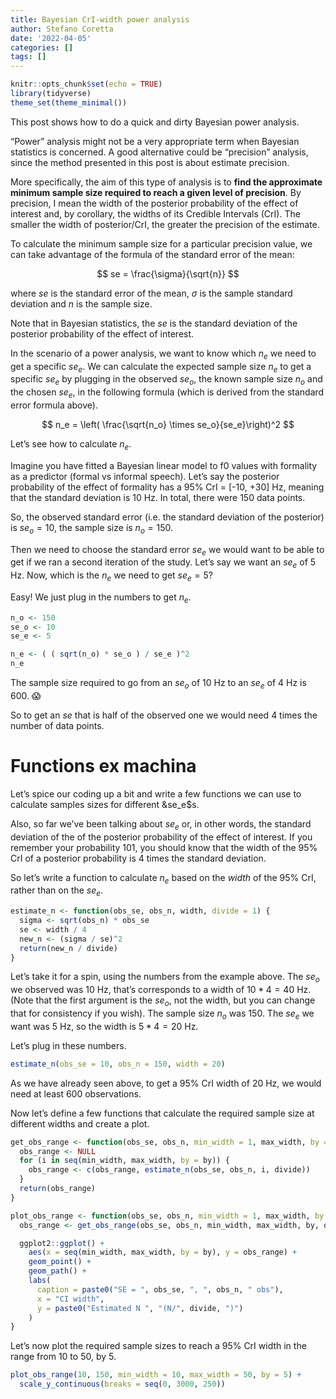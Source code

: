 ```yaml
---
title: Bayesian CrI-width power analysis
author: Stefano Coretta
date: '2022-04-05'
categories: []
tags: []
---
```



```r
knitr::opts_chunk$set(echo = TRUE)
library(tidyverse)
theme_set(theme_minimal())
```

This post shows how to do a quick and dirty Bayesian power analysis.

"Power" analysis might not be a very appropriate term when Bayesian statistics is concerned.
A good alternative could be "precision" analysis, since the method presented in this post is about estimate precision.

More specifically, the aim of this type of analysis is to **find the approximate minimum sample size required to reach a given level of precision**.
By precision, I mean the width of the posterior probability of the effect of interest and, by corollary, the widths of its Credible Intervals (CrI).
The smaller the width of posterior/CrI, the greater the precision of the estimate.

To calculate the minimum sample size for a particular precision value, we can take advantage of the formula of the standard error of the mean:

$$
se = \frac{\sigma}{\sqrt{n}}
$$

where $se$ is the standard error of the mean, $\sigma$ is the sample standard deviation and $n$ is the sample size.

Note that in Bayesian statistics, the $se$ is the standard deviation of the posterior probability of the effect of interest.

In the scenario of a power analysis, we want to know which $n_e$ we need to get a specific $se_e$.
We can calculate the expected sample size $n_e$ to get a specific $se_e$ by plugging in the observed $se_o$, the known sample size $n_o$ and the chosen $se_e$, in the following formula (which is derived from the standard error formula above).

$$
n_e = \left( \frac{\sqrt{n_o} \times se_o}{se_e}\right)^2
$$

Let's see how to calculate $n_e$.

Imagine you have fitted a Bayesian linear model to f0 values with formality as a predictor (formal vs informal speech).
Let's say the posterior probability of the effect of formality has a 95% CrI = [-10, +30] Hz, meaning that the standard deviation is 10 Hz.
In total, there were 150 data points.

So, the observed standard error (i.e. the standard deviation of the posterior) is $se_o = 10$, the sample size is $n_o = 150$.

Then we need to choose the standard error $se_e$ we would want to be able to get if we ran a second iteration of the study.
Let's say we want an $se_e$ of 5 Hz.
Now, which is the $n_e$ we need to get $se_e = 5$?

Easy! We just plug in the numbers to get $n_e$.

```r
n_o <- 150
se_o <- 10
se_e <- 5

n_e <- ( ( sqrt(n_o) * se_o ) / se_e )^2
n_e
```

The sample size required to go from an $se_o$ of 10 Hz to an $se_e$ of 4 Hz is 600. 😱

So to get an $se$ that is half of the observed one we would need 4 times the number of data points.



# Functions ex machina

Let's spice our coding up a bit and write a few functions we can use to calculate samples sizes for different &se_e$s.

Also, so far we've been talking about $se_e$ or, in other words, the standard deviation of the of the posterior probability of the effect of interest.
If you remember your probability 101, you should know that the width of the 95% CrI of a posterior probability is 4 times the standard deviation.

So let's write a function to calculate $n_e$ based on the *width* of the 95% CrI, rather than on the $se_e$.

```r
estimate_n <- function(obs_se, obs_n, width, divide = 1) {
  sigma <- sqrt(obs_n) * obs_se
  se <- width / 4
  new_n <- (sigma / se)^2
  return(new_n / divide)
}
```

Let's take it for a spin, using the numbers from the example above.
The $se_o$ we observed was 10 Hz, that's corresponds to a width of $10 * 4 = 40$ Hz.
(Note that the first argument is the $se_o$, not the width, but you can change that for consistency if you wish).
The sample size $n_o$ was 150.
The $se_e$ we want was 5 Hz, so the width is $5 * 4 = 20$ Hz.

Let's plug in these numbers.

```r
estimate_n(obs_se = 10, obs_n = 150, width = 20)
```

As we have already seen above, to get a 95% CrI width of 20 Hz, we would need at least 600 observations.


Now let's define a few functions that calculate the required sample size at different widths and create a plot.


```r
get_obs_range <- function(obs_se, obs_n, min_width = 1, max_width, by = 1, divide = 1) {
  obs_range <- NULL
  for (i in seq(min_width, max_width, by = by)) {
    obs_range <- c(obs_range, estimate_n(obs_se, obs_n, i, divide))
  }
  return(obs_range)
}

plot_obs_range <- function(obs_se, obs_n, min_width = 1, max_width, by = 1, divide = 1) {
  obs_range <- get_obs_range(obs_se, obs_n, min_width, max_width, by, divide)

  ggplot2::ggplot() +
    aes(x = seq(min_width, max_width, by = by), y = obs_range) +
    geom_point() +
    geom_path() +
    labs(
      caption = paste0("SE = ", obs_se, ", ", obs_n, " obs"),
      x = "CI width",
      y = paste0("Estimated N ", "(N/", divide, ")")
    )
}
```

Let's now plot the required sample sizes to reach a 95% CrI width in the range from 10 to 50, by 5.

```r
plot_obs_range(10, 150, min_width = 10, max_width = 50, by = 5) +
  scale_y_continuous(breaks = seq(0, 3000, 250))
```

